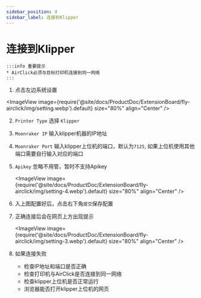 ```yaml
---
sidebar_position: 4
sidebar_label: 连接到Klipper
---
```


# 连接到Klipper

    :::info 重要提示
    * AirClick必须与目标打印机连接到同一网络
    :::

1. 点击左边系统设置
    
<ImageView image={require('@site/docs/ProductDoc/ExtensionBoard/fly-airclick/img/setting.webp').default} size="80%" align="Center" />

2. `Printer Type` 选择 `Klipper`
3. `Moonraker IP` 输入klipper机器的IP地址
4. `Moonraker Port` 输入klipper上位机的端口，默认为`7125`, 如果上位机使用其他端口需要自行输入对应的端口
5. `Apikey` 忽略不用管，暂时不支持Apikey

    <ImageView image={require('@site/docs/ProductDoc/ExtensionBoard/fly-airclick/img/setting-4.webp').default} size="80%" align="Center" />

6. 入上图配置好后，点击右下角`提交`保存配置
7. 正确连接后会在网页上方出现提示

     <ImageView image={require('@site/docs/ProductDoc/ExtensionBoard/fly-airclick/img/setting-3.webp').default} size="80%" align="Center" />

8. 如果连接失败
    - 检查IP地址和端口是否正确
    - 检查打印机与AirClick是否连接到同一网络
    - 检查klipper上位机是否正常运行
    - 浏览器能否打开klipper上位机的网页
